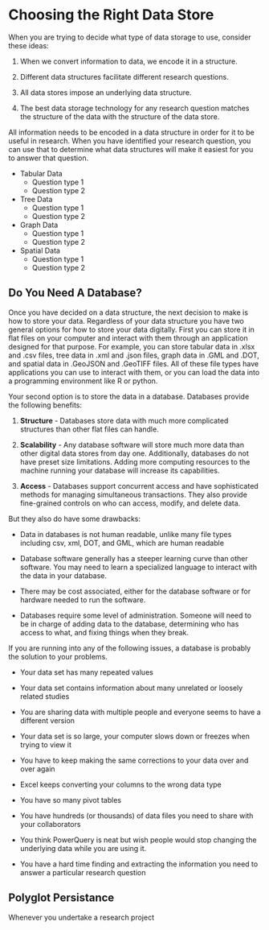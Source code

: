 # Choosing the Right Data Store

When you are trying to decide what type of data storage to use, consider these
ideas:

1.  When we convert information to data, we encode it in a structure.

2.  Different data structures facilitate different research questions.

3.  All data stores impose an underlying data structure.

4.  The best data storage technology for any research question matches the
    structure of the data with the structure of the data store.
    
All information needs to be encoded in a data structure in order for it to be
useful in research. When you have identified your research question, you can use
that to determine what data structures will make it easiest for you to answer 
that question.

  * Tabular Data
    * Question type 1
    * Question type 2
  * Tree Data
    * Question type 1
    * Question type 2
  * Graph Data
    * Question type 1
    * Question type 2
  * Spatial Data
    * Question type 1
    * Question type 2

## Do You Need A Database?

Once you have decided on a data structure, the next decision to make is how to
store your data. Regardless of your data structure you have two general options
for how to store your data digitally. First you can store it in flat files on
your computer and interact with them through an application designed for that
purpose. For example, you can store tabular data in .xlsx and .csv files, tree
data in .xml and .json files, graph data in .GML and .DOT, and spatial data in
.GeoJSON and .GeoTIFF files. All of these file types have applications you can
use to interact with them, or you can load the data into a programming
environment like R or python.

Your second option is to store the data in a database. Databases provide the 
following benefits:

  1. **Structure** - Databases store data with much more complicated structures
  than other flat files can handle. 

  1. **Scalability** -  Any database software will store much more data than
  other digital data stores from day one. Additionally, databases do not have
  preset size limitations. Adding more computing resources to the machine
  running your database will increase its capabilities.
  
  2. **Access** - Databases support concurrent access and have sophisticated
  methods for managing simultaneous transactions. They also provide fine-grained
  controls on who can access, modify, and delete data.

But they also do have some drawbacks:

  * Data in databases is not human readable, unlike many file types including 
  csv, xml, DOT, and GML, which are human readable
  
  * Database software generally has a steeper learning curve than other 
  software. You may need to learn a specialized language to interact with the
  data in your database.
  
  * There may be cost associated, either for the database software or for
  hardware needed to run the software. 
  
  * Databases require some level of administration. Someone will need to be in
  charge of adding data to the database, determining who has access to what,
  and fixing things when they break.
  
If you are running into any of the following issues, a database is probably 
the solution to your problems.

  * Your data set has many repeated values 
  
  * Your data set contains information about many unrelated or loosely related
  studies
  
  * You are sharing data with multiple people and everyone seems to have a
  different version
  
  * Your data set is so large, your computer slows down or freezes when trying 
  to view it
  
  * You have to keep making the same corrections to your data over and over
  again
  
  * Excel keeps converting your columns to the wrong data type
  
  * You have so many pivot tables
  
  * You have hundreds (or thousands) of data files you need to share with your
  collaborators
  
  * You think PowerQuery is neat but wish people would stop changing the
  underlying data while you are using it.
  
  * You have a hard time finding and extracting the information you need to
  answer a particular research question

  
## Polyglot Persistance

Whenever you undertake a research project
